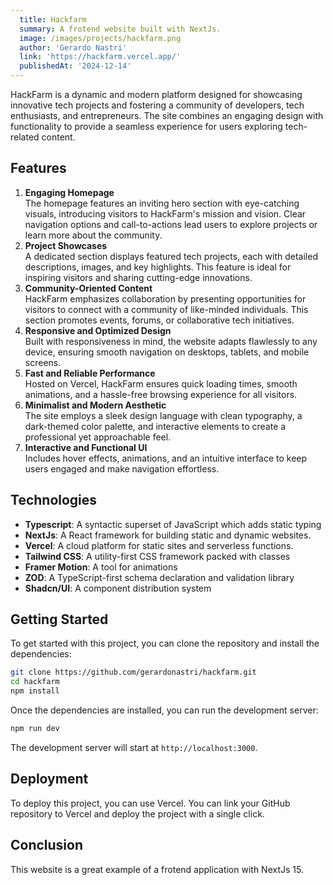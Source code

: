```yaml
---
  title: Hackfarm
  summary: A frotend website built with NextJs.
  image: /images/projects/hackfarm.png
  author: 'Gerardo Nastri'
  link: 'https://hackfarm.vercel.app/'
  publishedAt: '2024-12-14'
---
```


HackFarm is a dynamic and modern platform designed for showcasing innovative tech projects and fostering a community of developers, tech enthusiasts, and entrepreneurs. The site combines an engaging design with functionality to provide a seamless experience for users exploring tech-related content.

## Features

1. **Engaging Homepage**  
   The homepage features an inviting hero section with eye-catching visuals, introducing visitors to HackFarm's mission and vision. Clear navigation options and call-to-actions lead users to explore projects or learn more about the community.
2. **Project Showcases**  
   A dedicated section displays featured tech projects, each with detailed descriptions, images, and key highlights. This feature is ideal for inspiring visitors and sharing cutting-edge innovations.
3. **Community-Oriented Content**  
   HackFarm emphasizes collaboration by presenting opportunities for visitors to connect with a community of like-minded individuals. This section promotes events, forums, or collaborative tech initiatives.
4. **Responsive and Optimized Design**  
   Built with responsiveness in mind, the website adapts flawlessly to any device, ensuring smooth navigation on desktops, tablets, and mobile screens.
5. **Fast and Reliable Performance**  
   Hosted on Vercel, HackFarm ensures quick loading times, smooth animations, and a hassle-free browsing experience for all visitors.
6. **Minimalist and Modern Aesthetic**  
   The site employs a sleek design language with clean typography, a dark-themed color palette, and interactive elements to create a professional yet approachable feel.
7. **Interactive and Functional UI**  
   Includes hover effects, animations, and an intuitive interface to keep users engaged and make navigation effortless.

## Technologies

- **Typescript**: A syntactic superset of JavaScript which adds static typing
- **NextJs**: A React framework for building static and dynamic websites.
- **Vercel**: A cloud platform for static sites and serverless functions.
- **Tailwind CSS**: A utility-first CSS framework packed with classes
- **Framer Motion**: A tool for animations
- **ZOD**: A TypeScript-first schema declaration and validation library
- **Shadcn/UI**: A component distribution system

## Getting Started

To get started with this project, you can clone the repository and install the
dependencies:

```bash
git clone https://github.com/gerardonastri/hackfarm.git
cd hackfarm
npm install
```

Once the dependencies are installed, you can run the development server:

```bash
npm run dev
```

The development server will start at `http://localhost:3000`.

## Deployment

To deploy this project, you can use Vercel. You can link your GitHub repository
to Vercel and deploy the project with a single click.

## Conclusion

This website is a great example of a frotend
application with NextJs 15. 
